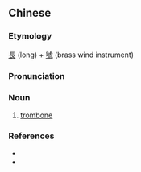 {{also|长号}}
==Chinese==
{{zh-forms|s=长号}}

===Etymology===
[[長]] (long) + [[號]] (brass wind instrument)

===Pronunciation===
{{zh-pron
|m=chánghào
|cat=n
}}

===Noun===
{{zh-noun}}

# {{lb|zh|musical instruments}} [[trombone]]

===References===
* {{pedialite|長號|lang=zh}}
* {{pedialite|trombone}}